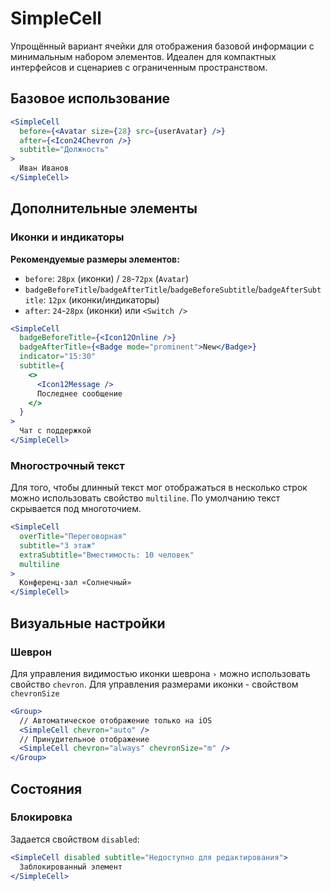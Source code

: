 <Overview>

# SimpleCell

Упрощённый вариант ячейки для отображения базовой информации с минимальным набором элементов.
Идеален для компактных интерфейсов и сценариев с ограниченным пространством.

</Overview>

## Базовое использование

```jsx
<SimpleCell
  before={<Avatar size={28} src={userAvatar} />}
  after={<Icon24Chevron />}
  subtitle="Должность"
>
  Иван Иванов
</SimpleCell>
```

## Дополнительные элементы

### Иконки и индикаторы

**Рекомендуемые размеры элементов:**

- `before`: `28px` (иконки) / `28`-`72px` (`Avatar`)
- `badgeBeforeTitle`/`badgeAfterTitle`/`badgeBeforeSubtitle`/`badgeAfterSubtitle`: `12px` (иконки/индикаторы)
- `after`: `24`-`28px` (иконки) или `<Switch />`

```jsx
<SimpleCell
  badgeBeforeTitle={<Icon12Online />}
  badgeAfterTitle={<Badge mode="prominent">New</Badge>}
  indicator="15:30"
  subtitle={
    <>
      <Icon12Message />
      Последнее сообщение
    </>
  }
>
  Чат с поддержкой
</SimpleCell>
```

### Многострочный текст

Для того, чтобы длинный текст мог отображаться в несколько строк можно использовать свойство `multiline`.
По умолчанию текст скрывается под многоточием.

```jsx
<SimpleCell
  overTitle="Переговорная"
  subtitle="3 этаж"
  extraSubtitle="Вместимость: 10 человек"
  multiline
>
  Конференц-зал «Солнечный»
</SimpleCell>
```

## Визуальные настройки

### Шеврон

Для управления видимостью иконки шеврона `›` можно использовать свойство `chevron`.
Для управления размерами иконки - свойством `chevronSize`

```jsx
<Group>
  // Автоматическое отображение только на iOS
  <SimpleCell chevron="auto" />
  // Принудительное отображение
  <SimpleCell chevron="always" chevronSize="m" />
</Group>
```

## Состояния

### Блокировка

Задается свойством `disabled`:

```jsx
<SimpleCell disabled subtitle="Недоступно для редактирования">
  Заблокированный элемент
</SimpleCell>
```
